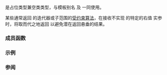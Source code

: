 {{cpp/ranges/title | dangling}}
{{cpp/ranges/navbar}}

{{dcl begin}}
{{dcl header | ranges}}
{{dcl | since = c++20 |
struct dangling;
}}
{{dcl end}}

{{tt|dangling}} 是占位类型兼空类类型，与模板别名 {{ltt|cpp/ranges/borrowed_iterator_t|ranges::borrowed_iterator_t}} 及 {{ltt|cpp/ranges/borrowed_iterator_t|ranges::borrowed_subrange_t}} 一同使用。

某些通常返回 {{lconcept|range}} 的迭代器或子范围的[[cpp/algorithm/ranges|受约束算法]]，在接收不实现 {{lconcept|borrowed_range}} 的特定的右值 {{tt|range}} 实参时，将取而代之地返回 {{tt|dangling}} 以避免潜在返回悬垂的结果。

===成员函数===
{{member | {{small|std::ranges::dangling::}}dangling | 2=
{{dcl begin}}
{{dcl | num=1 |1=
constexpr dangling() noexcept = default;
}}
{{dcl | num=2 |
template&lt;class... Args&gt;
constexpr dangling(Args&amp;&amp;...) noexcept { }
}}
{{dcl end}}

@1@ {{tt|dangling}} 可平凡默认构造。
@2@ {{tt|dangling}} 能从任意数量及任意非 void 类型的实参构造。构造自身无任何副作用。
换言之，在良构的非聚合初始化中以 {{tt|dangling}} 替换类型（例如迭代器类型）后，所得的初始化亦为良构。
}}

===示例===
{{example|code=
#include &lt;algorithm&gt;
#include &lt;array&gt;
#include &lt;iostream&gt;
#include &lt;ranges&gt;
#include &lt;type_traits&gt;
#include &lt;string_view&gt;

int main()
{
    auto get_array_by_value = [] { return std::array{0, 1, 0, 1}; };
    auto dangling_iter = std::ranges::max_element(get_array_by_value());
    static_assert(std::is_same_v&lt;std::ranges::dangling, decltype(dangling_iter)&gt;);
//  std::cout &lt;&lt; *dangling_iter &lt;&lt; '\n'; // 编译错误：没有匹配的 'operator*'
                                         // （操作数类型为 'std::ranges::dangling'）
    
    auto get_persistent_array = []() -&gt; const std::array&lt;int, 4&gt;&amp; {
        static constexpr std::array a{0, 1, 0, 1};
        return a;
    };
    auto valid_iter = std::ranges::max_element(get_persistent_array());
    static_assert(!std::is_same_v&lt;std::ranges::dangling, decltype(valid_iter)&gt;);
    std::cout &lt;&lt; *valid_iter &lt;&lt; ' '; // 1


    auto get_string_view = [] { return std::string_view{"alpha"}; };
    auto valid_iter2 = std::ranges::min_element(get_string_view());
        // OK: std::basic_string_view 实现 borrowed_range
    static_assert(!std::is_same_v&lt;std::ranges::dangling, decltype(valid_iter2)&gt;);
    std::cout &lt;&lt; '\'' &lt;&lt; *valid_iter2 &lt;&lt; '\'' &lt;&lt; '\n'; // 'a'
}
| output=1 'a'
}}

===参阅===
{{dsc begin}}
{{dsc inc | cpp/ranges/dsc borrowed_iterator_t}}
{{dsc inc | cpp/ranges/dsc borrowed_range}}
{{dsc end}}

{{langlinks|en|es|ja|ru}}